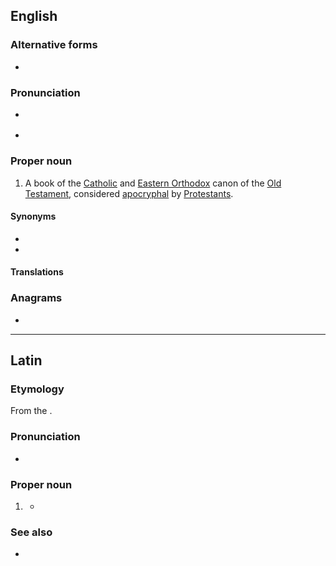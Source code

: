 ==English==
{{book of the Bible|Ben Sira}}

===Alternative forms===
* {{alter|en|Si.|Sir.||abbreviations}}

===Pronunciation===
* {{a|RP}} {{IPA|/ˈsaɪɹæk/|lang=en}}
* {{a|UK}} {{IPA|/ˈsʌɪɹak/|lang=en}}

===Proper noun===
{{en-proper noun}}

# A book of the [[Catholic]] and [[Eastern Orthodox]] canon of the [[Old Testament]], considered [[apocryphal]] by [[Protestants]].

====Synonyms====
* {{l|en|Ben Sira}}
* {{l|en|Wisdom of Jesus son of Sirach}}

====Translations====
{{trans-see|Ecclesiasticus}}

===Anagrams===
* {{anagrams|en|Charis|chairs|rachis}}

----

==Latin==

===Etymology===
From the {{der|la|grc|Σειράχ}}.

===Pronunciation===
* {{la-IPA|Sīrach|eccl=yes}}

===Proper noun===
{{head|la|proper noun|head=Sīrach|g=m|indeclinable}}

# {{l|en|Sirach}} {{gloss|{{w|Shimon ben Yeshua ben Eliezer ben Sira}}}}
#* {{quote-book|year=1526|author=Erasmus|authorlink=Desiderius Erasmus|Erasmus|title=Lingua|url=https://books.google.com/books?id=0uFRAAAAcAAJ&pg=PA194&dq=Sirach&hl=en&sa=X&ei=GkKTVOemI6O17ga-s4GYDg&ved=0CEMQ6AEwBw#v=onepage&q=Sirach&f=false|page=194|passage=Hinc '''Sirach''' ille ſapiẽs.|translation=Hence, '''Sirach''' is that sage.}}

===See also===
* {{l|la|Ecclesiasticus}}